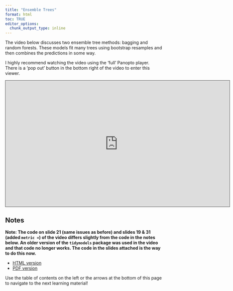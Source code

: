 ```yaml
---
title: "Ensemble Trees"
format: html
toc: TRUE
editor_options: 
  chunk_output_type: inline
---
```


The video below discusses two ensemble tree methods: bagging and random forests. These models fit many trees using bootstrap resamples and then combines the predictions in some way.

I highly recommend watching the video using the 'full' Panopto player. There is a 'pop out' button in the bottom right of the video to enter this viewer.

```{=html}
<iframe src="https://ncsu.hosted.panopto.com/Panopto/Pages/Embed.aspx?id=0209dd68-d60e-40dc-aa62-b22200efcecc&autoplay=false&offerviewer=true&showtitle=true&showbrand=true&captions=false&interactivity=all" height="405" width="720" style="border: 1px solid #464646;" allowfullscreen allow="autoplay" aria-label="Panopto Embedded Video Player" aria-description="54-Ensemble Models: Bagging and Random Forests" ></iframe>
```

## Notes

**Note: The code on slide 21 (same issues as before) and slides 19 & 31 (added `metric = `) of the video differs slightly from the code in the notes below. An older version of the `tidymodels` package was used in the video and that code no longer works. The code in the slides attached is the way to do this now.**

- <a href = "54-Ensemble_Trees_Bagging_Random_Forests.html" target = "_blank">HTML version</a>
- <a href = "PDFs/54-Ensemble_Trees_Bagging_Random_Forests.pdf" target = "_blank">PDF version</a>

Use the table of contents on the left or the arrows at the bottom of this page to navigate to the next learning material!